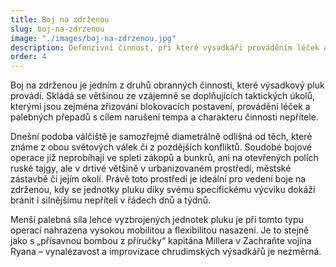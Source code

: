 ```yaml
---
title: Boj na zdrženou
slug: boj-na-zdrzenou
image: "./images/boj-na-zdrzenou.jpg"
description: Defenzivní činnost, při které výsadkáři prováděním léček a přepadů získávají čas pro hlavní obranné síly.
order: 4
---
```


Boj na zdrženou je jedním z druhů obranných činnosti, které výsadkový pluk provádí. Skládá se většinou ze vzájemně se doplňujících taktických úkolů, kterými jsou zejména zřizování blokovacích postavení, provádění léček a palebných přepadů s cílem narušení tempa a charakteru činnosti nepřítele.

Dnešní podoba válčiště je samozřejmě diametrálně odlišná od těch, které známe z obou světových válek či z pozdějších konfliktů. Soudobé bojové operace již neprobíhají ve spleti zákopů a bunkrů, ani na otevřených polích ruské tajgy, ale v drtivé většině v urbanizovaném prostředí, městské zástavbě či jejím okolí. Právě toto prostředí je ideální pro vedení boje na zdrženou, kdy se jednotky pluku díky svému specifickému výcviku dokáží bránit i silnějšímu nepříteli v řádech dnů a týdnů.

Menší palebná síla lehce vyzbrojených jednotek pluku je při tomto typu operací nahrazena vysokou mobilitou a flexibilitou nasazení. Je to stejně jako s „přísavnou bombou z příručky“ kapitána Millera v Zachraňte vojína Ryana – vynalézavost a improvizace chrudimských výsadkářů je nezměrná.
